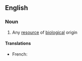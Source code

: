 ==English==

===Noun===
{{en-noun}}

# Any [[resource]] of [[biological]] origin

====Translations====
{{trans-top|resource of biological origin}}
* French: {{t|fr|bioressource|f}}
{{trans-mid}}
{{trans-bottom}}